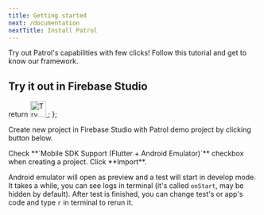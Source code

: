 ```yaml
---
title: Getting started
next: /documentation
nextTitle: Install Patrol
---
```


Try out Patrol's capabilities with few clicks! Follow this tutorial and get to know our framework.

## Try it out in Firebase Studio

<Steps>

<Step>

  return <a href="https://idx.google.com/import?url=https%3A%2F%2Fgithub.com%2Fleancodepl%2Fpatrol-idx-demo" target="_blank">
  <img
    height="32"
    alt="Try in Firebase Studio"
    src="https://cdn.firebasestudio.dev/btn/open_light_32.svg"/>
</a>;
};

Create new project in Firebase Studio with Patrol demo project by clicking button below.
<FirebaseStudioButton/>


</Step>

<Step>
Check **`Mobile SDK Support (Flutter + Android Emulator)`** checkbox when creating a project.
</Step>

<Step>
Click **Import**.
</Step>

Android emulator will open as preview and a test will start in develop mode. It takes a while, you can see logs in terminal 
(it's called `onStart`, may be hidden by default). After test is finished, you can change test's or app's code and type `r` 
in terminal to rerun it.

</Steps>


